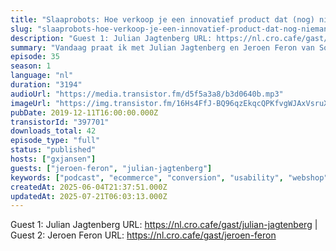 ```yaml
---
title: "Slaaprobots: Hoe verkoop je een innovatief product dat (nog) niemand kent? met Julian Jagtenberg en Jeroen Feron"
slug: "slaaprobots-hoe-verkoop-je-een-innovatief-product-dat-nog-niemand-kent-met-julian-jagtenberg-en-jeroen-feron"
description: "Guest 1: Julian Jagtenberg URL: https://nl.cro.cafe/gast/julian-jagtenberg | Guest 2: Jeroen Feron URL: https://nl.cro.cafe/gast/jeroen-feron"
summary: "Vandaag praat ik met Julian Jagtenberg en Jeroen Feron van Somnox, een Nederlandse startup die een slaaprobot maakt die mensen met slaapproblemen helpt om sneller in slaap te komen en beter te slapen. Julian is een industrieel ontwerper en 1 van de oprichters van Somnox en Jeroen is de website en CRO specialist met als persoonlijk doel zoveel mogelijk mensen te converteren in vrolijke slapers. Ik sprak de heren op de eerste CRO.CAFE  Unconference die we in Juli in Rotterdam hielden en ik vond het zo’n leuk verhaal dat ik dacht: daar gaan we een aflevering over doen!"
episode: 35
season: 1
language: "nl"
duration: "3194"
audioUrl: "https://media.transistor.fm/d5f5a3a8/b3d0640b.mp3"
imageUrl: "https://img.transistor.fm/16Hs4FfJ-BQ96qzEkqcQPKfvgWJAxVsruXm68jsFW8g/rs:fill:3000:3000:1/q:60/aHR0cHM6Ly9pbWct/dXBsb2FkLXByb2R1/Y3Rpb24udHJhbnNp/c3Rvci5mbS8xMjUw/ZTUzZDk2MGI0ZTEz/MDUwMTE4MWQxYTdh/ZWYxOS5qcGVn.webp"
pubDate: 2019-12-11T16:00:00.000Z
transistorId: "397701"
downloads_total: 42
episode_type: "full"
status: "published"
hosts: ["gxjansen"]
guests: ["jeroen-feron", "julian-jagtenberg"]
keywords: ["podcast", "ecommerce", "conversion", "usability", "webshop", "english"]
createdAt: 2025-06-04T21:37:51.000Z
updatedAt: 2025-07-21T06:03:13.000Z
---
```


Guest 1: Julian Jagtenberg URL: https://nl.cro.cafe/gast/julian-jagtenberg | Guest 2: Jeroen Feron URL: https://nl.cro.cafe/gast/jeroen-feron
